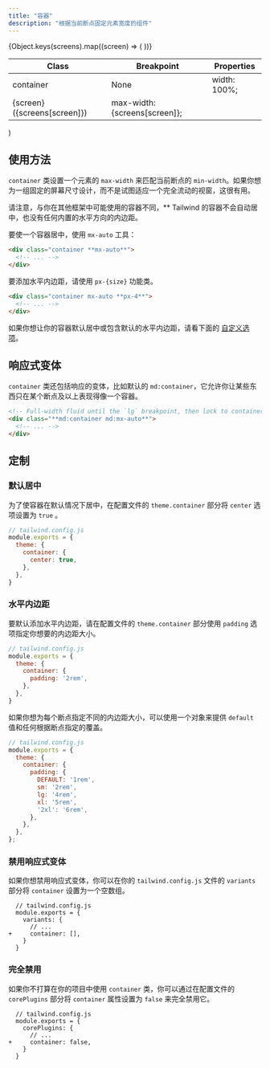 ```yaml
---
title: "容器"
description: "根据当前断点固定元素宽度的组件"
---
```



  <table className="w-full text-left border-collapse">
    <colgroup>
      <col className="w-1/4" />
      <col className="w-1/4" />
      <col className="w-1/2" />
    </colgroup>
    <thead>
      <tr>
        <th className="z-20 sticky top-0 text-sm font-semibold text-gray-600 bg-white p-0">
          <div className="pb-2 border-b border-gray-200">Class</div>
        </th>
        <th className="z-20 sticky top-0 text-sm font-semibold text-gray-600 bg-white p-0">
          <div className="pb-2 border-b border-gray-200">Breakpoint</div>
        </th>
        <th className="z-20 sticky top-0 text-sm font-semibold text-gray-600 bg-white p-0">
          <div className="pb-2 border-b border-gray-200">Properties</div>
        </th>
      </tr>
    </thead>
    <tbody className="align-baseline">
      <tr>
        <td rowSpan={6} className="py-2 font-mono text-xs text-violet-600 whitespace-nowrap">
          container
        </td>
        <td className="py-2 text-xs italic">
          None
        </td>
        <td className="py-2 font-mono text-xs text-light-blue-600 whitespace-pre">
          width: 100%;
        </td>
      </tr>
      {Object.keys(screens).map((screen) => (
        <tr key={screen}>
          <td className="py-2 border-t border-gray-200 font-mono text-xs">
            {screen} <span className="font-sans italic">({screens[screen]})</span>
          </td>
          <td className="py-2 font-mono text-xs text-light-blue-600 whitespace-pre border-t border-gray-200">
            max-width: {screens[screen]};
          </td>
        </tr>
      ))}
    </tbody>
  </table>
)

<!-- ## Usage -->
## 使用方法

<!-- The `container` class sets the `max-width` of an element to match the `min-width` of the current breakpoint. This is useful if you'd prefer to design for a fixed set of screen sizes instead of trying to accommodate a fully fluid viewport. -->
`container` 类设置一个元素的 `max-width` 来匹配当前断点的 `min-width`。如果你想为一组固定的屏幕尺寸设计，而不是试图适应一个完全流动的视窗，这很有用。

<!-- Note that unlike containers you might have used in other frameworks, **Tailwind's container does not center itself automatically and does not have any built-in horizontal padding.** -->
请注意，与你在其他框架中可能使用的容器不同，** Tailwind 的容器不会自动居中，也没有任何内置的水平方向的内边距。

<!-- To center a container, use the `mx-auto` utility: -->
要使一个容器居中，使用 `mx-auto` 工具：

```html
<div class="container **mx-auto**">
  <!-- ... -->
</div>
```

<!-- To add horizontal padding, use the `px-{size}` utilities: -->
要添加水平内边距，请使用 `px-{size}` 功能类。

```html
<div class="container mx-auto **px-4**">
  <!-- ... -->
</div>
```

<!-- If you'd like to center your containers by default or include default horizontal padding, see the [customization options](#customizing) below. -->
如果你想让你的容器默认居中或包含默认的水平内边距，请看下面的 [自定义选项](#customizing)。

<!-- ## Responsive variants -->
## 响应式变体

<!-- The `container` class also includes responsive variants like `md:container` by default that allow you to make something behave like a container at only a certain breakpoint and up: -->
`container` 类还包括响应的变体，比如默认的 `md:container`，它允许你让某些东西只在某个断点及以上表现得像一个容器。

```html
<!-- Full-width fluid until the `lg` breakpoint, then lock to container -->
<div class="**md:container md:mx-auto**">
  <!-- ... -->
</div>
```

<!-- ## Customizing -->
## 定制

<!-- ### Centering by default -->
### 默认居中

<!-- To center containers by default, set the `center` option to `true` in the `theme.container` section of your config file: -->
为了使容器在默认情况下居中，在配置文件的 `theme.container` 部分将 `center` 选项设置为 `true` 。

```js
// tailwind.config.js
module.exports = {
  theme: {
    container: {
      center: true,
    },
  },
}
```

<!-- ### Horizontal padding -->
### 水平内边距

<!-- To add horizontal padding by default, specify the amount of padding you'd like using the `padding` option in the `theme.container` section of your config file: -->
要默认添加水平内边距，请在配置文件的 `theme.container` 部分使用 `padding` 选项指定你想要的内边距大小。

```js
// tailwind.config.js
module.exports = {
  theme: {
    container: {
      padding: '2rem',
    },
  },
}
```

<!-- If you want to specify a different padding amount for each breakpoint, use an object to provide a `default` value and any breakpoint-specific overrides: -->
如果你想为每个断点指定不同的内边距大小，可以使用一个对象来提供 `default` 值和任何根据断点指定的覆盖。

```js
// tailwind.config.js
module.exports = {
  theme: {
    container: {
      padding: {
        DEFAULT: '1rem',
        sm: '2rem',
        lg: '4rem',
        xl: '5rem',
        '2xl': '6rem',
      },
    },
  },
};
```

<!-- ### Disabling responsive variants -->
### 禁用响应式变体

<!-- If you'd like to disable the responsive variants, you can do so using by setting `container` to an empty array in the `variants` section of your `tailwind.config.js` file: -->
如果你想禁用响应式变体，你可以在你的 `tailwind.config.js` 文件的 `variants` 部分将 `container` 设置为一个空数组。

```diff-js
  // tailwind.config.js
  module.exports = {
    variants: {
      // ...
+     container: [],
    }
  }
```

<!-- ### Disabling entirely -->
### 完全禁用

<!-- If you don't plan to use the `container` class in your project, you can disable it entirely by setting the `container` property to `false` in the `corePlugins` section of your config file: -->
如果你不打算在你的项目中使用 `container` 类，你可以通过在配置文件的 `corePlugins` 部分将 `container` 属性设置为 `false` 来完全禁用它。

```diff-js
  // tailwind.config.js
  module.exports = {
    corePlugins: {
      // ...
+     container: false,
    }
  }
```

